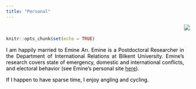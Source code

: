 ```yaml
---
title: "Personal"
---
```

<!-- Global site tag (gtag.js) - Google Analytics -->
<script async src="https://www.googletagmanager.com/gtag/js?id=UA-166011945-1"></script>
<script>
  window.dataLayer = window.dataLayer || [];
  function gtag(){dataLayer.push(arguments);}
  gtag('js', new Date());

  gtag('config', 'UA-166011945-1');
</script>


<br>

<style>
body {
text-align: justify}
</style>
```r
knitr::opts_chunk$set(echo = TRUE)
```
<div style= "float:right;position: relative; top: -75px;">
![](Photo2.png)
</div>

<p style="color:black"> I am happily married to Emine Arı. Emine is a Postdoctoral Researcher in the Department of International Relations at Bilkent University. Emine's research covers state of emergency, domestic and international conflicts, and electoral behavior (see Emine's personal site <a href="emineari.com">here</a>).<br></p>  

<p style="color:black">If I happen to have sparse time, I enjoy angling and cycling.</p>


